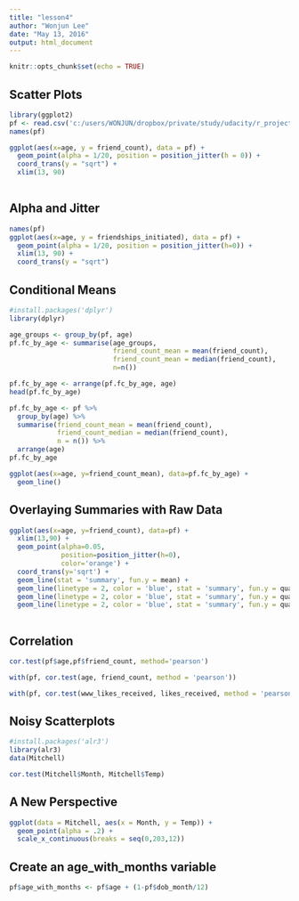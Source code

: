 ```yaml
---
title: "lesson4"
author: "Wonjun Lee"
date: "May 13, 2016"
output: html_document
---
```


```r
knitr::opts_chunk$set(echo = TRUE)
```

## Scatter Plots
```r
library(ggplot2)
pf <- read.csv('c:/users/WONJUN/dropbox/private/study/udacity/r_project/pseudo_facebook.tsv', sep = '\t')
names(pf)

ggplot(aes(x=age, y = friend_count), data = pf) +
  geom_point(alpha = 1/20, position = position_jitter(h = 0)) +
  coord_trans(y = "sqrt") +
  xlim(13, 90)
  
```

## Alpha and Jitter
```r
names(pf)
ggplot(aes(x=age, y = friendships_initiated), data = pf) +
  geom_point(alpha = 1/20, position = position_jitter(h=0)) +
  xlim(13, 90) +
  coord_trans(y = "sqrt")
```

## Conditional Means
```r
#install.packages('dplyr')
library(dplyr)

age_groups <- group_by(pf, age)
pf.fc_by_age <- summarise(age_groups,
                          friend_count_mean = mean(friend_count),
                          friend_count_mean = median(friend_count),
                          n=n())

pf.fc_by_age <- arrange(pf.fc_by_age, age)
head(pf.fc_by_age)

pf.fc_by_age <- pf %>%
  group_by(age) %>%
  summarise(friend_count_mean = mean(friend_count),
            friend_count_median = median(friend_count),
            n = n()) %>%
  arrange(age)
pf.fc_by_age

ggplot(aes(x=age, y=friend_count_mean), data=pf.fc_by_age) +
  geom_line()
```

## Overlaying Summaries with Raw Data
```r
ggplot(aes(x=age, y=friend_count), data=pf) +
  xlim(13,90) +
  geom_point(alpha=0.05,
             position=position_jitter(h=0),
             color='orange') +
  coord_trans(y='sqrt') +
  geom_line(stat = 'summary', fun.y = mean) +
  geom_line(linetype = 2, color = 'blue', stat = 'summary', fun.y = quantile, fun.args= list(probs =.1)) +
  geom_line(linetype = 2, color = 'blue', stat = 'summary', fun.y = quantile, fun.args= list(probs =.9)) +
  geom_line(linetype = 2, color = 'blue', stat = 'summary', fun.y = quantile, fun.args= list(probs =.5))
  
```

## Correlation
```r
cor.test(pf$age,pf$friend_count, method='pearson')

with(pf, cor.test(age, friend_count, method = 'pearson'))

with(pf, cor.test(www_likes_received, likes_received, method = 'pearson'))
```

## Noisy Scatterplots
```r
#install.packages('alr3')
library(alr3)
data(Mitchell)

cor.test(Mitchell$Month, Mitchell$Temp)
```

## A New Perspective
```r
ggplot(data = Mitchell, aes(x = Month, y = Temp)) +
  geom_point(alpha = .2) +
  scale_x_continuous(breaks = seq(0,203,12))
```

## Create an age_with_months variable
```r
pf$age_with_months <- pf$age + (1-pf$dob_month/12)
```